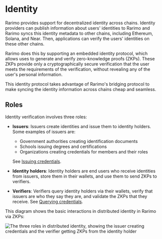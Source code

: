 ---
---

# Identity

Rarimo provides support for decentralized identity across chains.
Identity providers can publish information about users' identities to Rarimo and Rarimo syncs this identity metadata to other chains, including Ethereum, Solana, and Near.
Then, applications can verify the users' identities on these other chains.

Rarimo does this by supporting an embedded identity protocol, which allows uses to generate and verify zero-knowledge proofs (ZKPs).
These ZKPs provide only a cryptographically secure verification that the user meets the requirements of the verification, without revealing any of the user's personal information.

This identity protocol takes advantage of Rarimo's bridging protocol to make syncing the identity information across chains cheap and seamless.

## Roles

Identity verification involves three roles:

- **Issuers**: Issuers create identities and issue them to identity holders.
Some examples of issuers are:

   - Government authorities creating identification documents
   - Schools issuing degrees and certifications
   - Organizations creating credentials for members and their roles

   See [Issuing credentials](./issuing-credentials).

- **Identity holders**: Identity holders are end users who receive identities from issuers, store them in their wallets, and use them to send ZKPs to verifiers.

- **Verifiers**: Verifiers query identity holders via their wallets, verify that issuers are who they say they are, and validate the ZKPs that they receive.
See [Querying credentials](./querying-credentials).

This diagram shows the basic interactions in distributed identity in Rarimo via ZKPs:

![The three roles in distributed identity, showing the issuer creating credentials and the verifier getting ZKPs from the identity holder](/img/Identity-actors.png)
